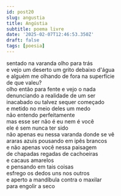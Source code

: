 ```yaml
---
id: post20
slug: angustia
title: Angústia
subtitle: poema livre
date: '2025-02-07T12:46:53.350Z'
draft: false
tags: [poesia]
---
```

sentado na varanda olho para trás  
e vejo um deserto um grito debaixo d'água  
e alguém me olhando de fora na superfície  
de que valeu?  
olho então para fente e vejo o nada  
denunciando a realidade de um ser  
inacabado ou talvez sequer começado  
e metido no meio deles um medo  
não entendo perfeitamente  
mas esse ser não é eu nem é você  
ele é sem nunca ter sido  
não apenas eu nessa varanda donde se vê  
araras azuis pousando em ipês brancos  
e não apenas você nessa paisagem  
de chapadas regadas de cachoeiras  
e cacaus amarelos  
e pensando em tais coisas  
esfrego os dedos uns nos outros  
e aperto a mandíbula contra o maxilar  
para engolir a seco